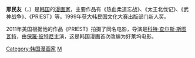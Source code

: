 {{blpunsourced|time=2011-05-09T21:33:40+00:00}}
{{Infobox comics creator
| name= 邢民友<br><small>형민우
| image         = Hyung Min-woo 200510 Germany.jpg
| imagesize     = 
| caption       = 邢民友於[[德國|德國]][[法蘭克福書展|法蘭克福書展]]，攝於2005年10月。
| birth name    = 
|出生日期=  {{Birth date and age|1974|4|14}}
| birth_place = {{ROK-1972|short=yes}}
| nationality   = {{ROK}}
| notable works = 《热血柔道忘战》、《太王北伐记》、《武神战争》、《PRIEST》
| awards        = 
| website       = 
}}
{{Infobox Korean name
|hangul  = 형민우
|hanja   = 邢民友
|rr      = Hyeong Minu
|mr      = Hyǒng Minu
}}
'''邢民友'''（{{lang-ko|형민우}}，{{bd|1974年|4月14日||}}）是[[韩国|韩国]]的[[漫画家|漫画家]]，主要作品有《热血柔道忘战》、《太王北伐记》、《武神战争》、《PRIEST》等。1999年获大韩民国文化大赛出版部门新人奖。

2011年美国根据他的作品《PRIEST》拍摄了同名电影，导演是[[科特·查尔斯·斯图瓦特|科特·查尔斯·斯图瓦特]]，由[[保羅·彼特尼|保羅·彼特尼]]主演，这是韩国漫画首次改编为好莱坞电影。

{{korea-bio-stub}}
{{Authority control}}
{{DEFAULTSORT:Hyung, Min-woo}}
[[Category:韩国漫画家|Category:韩国漫画家]]
[[Category:邢姓|M]]